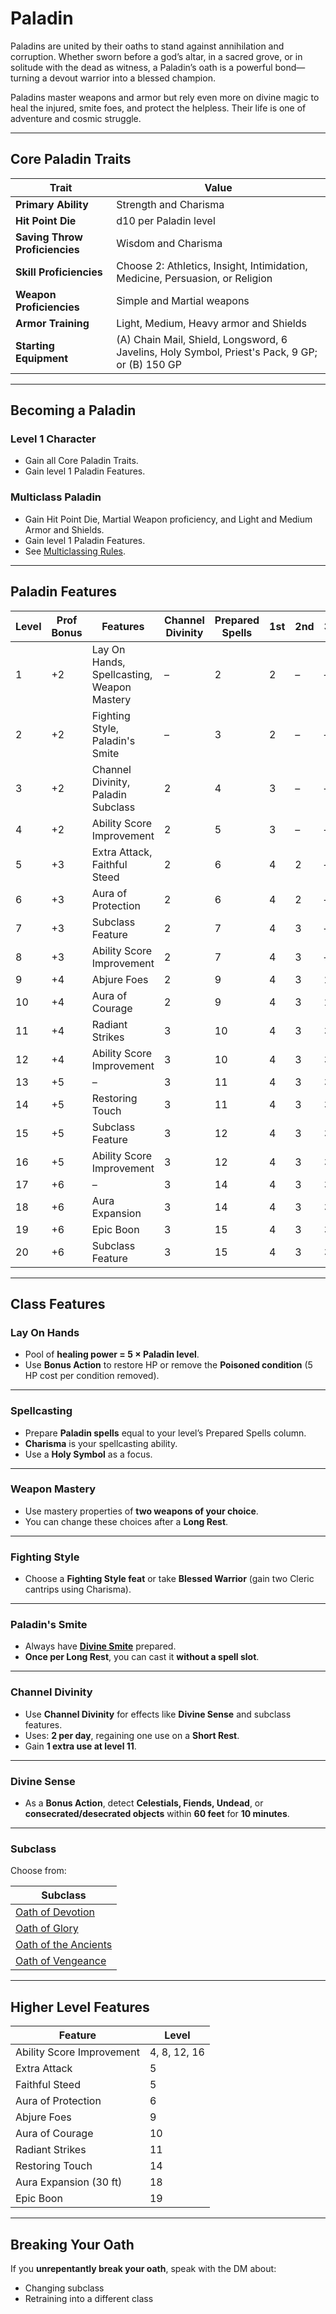 # Paladin

Paladins are united by their oaths to stand against annihilation and corruption. Whether sworn before a god’s altar, in a sacred grove, or in solitude with the dead as witness, a Paladin’s oath is a powerful bond—turning a devout warrior into a blessed champion.

Paladins master weapons and armor but rely even more on divine magic to heal the injured, smite foes, and protect the helpless. Their life is one of adventure and cosmic struggle.

---

## Core Paladin Traits

| Trait                          | Value                                                                                          |
| ------------------------------ | ---------------------------------------------------------------------------------------------- |
| **Primary Ability**            | Strength and Charisma                                                                          |
| **Hit Point Die**              | d10 per Paladin level                                                                          |
| **Saving Throw Proficiencies** | Wisdom and Charisma                                                                            |
| **Skill Proficiencies**        | Choose 2: Athletics, Insight, Intimidation, Medicine, Persuasion, or Religion                  |
| **Weapon Proficiencies**       | Simple and Martial weapons                                                                     |
| **Armor Training**             | Light, Medium, Heavy armor and Shields                                                         |
| **Starting Equipment**         | (A) Chain Mail, Shield, Longsword, 6 Javelins, Holy Symbol, Priest's Pack, 9 GP; or (B) 150 GP |

---

## Becoming a Paladin

### Level 1 Character

- Gain all Core Paladin Traits.
- Gain level 1 Paladin Features.

### Multiclass Paladin

- Gain Hit Point Die, Martial Weapon proficiency, and Light and Medium Armor and Shields.
- Gain level 1 Paladin Features.
- See [Multiclassing Rules](http://dnd2024.wikidot.com/class:multiclassing).

---

## Paladin Features

| Level | Prof Bonus | Features                                   | Channel Divinity | Prepared Spells | 1st | 2nd | 3rd | 4th | 5th |
| ----- | ---------- | ------------------------------------------ | ---------------- | --------------- | --- | --- | --- | --- | --- |
| 1     | +2         | Lay On Hands, Spellcasting, Weapon Mastery | –                | 2               | 2   | –   | –   | –   | –   |
| 2     | +2         | Fighting Style, Paladin's Smite            | –                | 3               | 2   | –   | –   | –   | –   |
| 3     | +2         | Channel Divinity, Paladin Subclass         | 2                | 4               | 3   | –   | –   | –   | –   |
| 4     | +2         | Ability Score Improvement                  | 2                | 5               | 3   | –   | –   | –   | –   |
| 5     | +3         | Extra Attack, Faithful Steed               | 2                | 6               | 4   | 2   | –   | –   | –   |
| 6     | +3         | Aura of Protection                         | 2                | 6               | 4   | 2   | –   | –   | –   |
| 7     | +3         | Subclass Feature                           | 2                | 7               | 4   | 3   | –   | –   | –   |
| 8     | +3         | Ability Score Improvement                  | 2                | 7               | 4   | 3   | –   | –   | –   |
| 9     | +4         | Abjure Foes                                | 2                | 9               | 4   | 3   | 2   | –   | –   |
| 10    | +4         | Aura of Courage                            | 2                | 9               | 4   | 3   | 2   | –   | –   |
| 11    | +4         | Radiant Strikes                            | 3                | 10              | 4   | 3   | 3   | –   | –   |
| 12    | +4         | Ability Score Improvement                  | 3                | 10              | 4   | 3   | 3   | –   | –   |
| 13    | +5         | –                                          | 3                | 11              | 4   | 3   | 3   | 1   | –   |
| 14    | +5         | Restoring Touch                            | 3                | 11              | 4   | 3   | 3   | 1   | –   |
| 15    | +5         | Subclass Feature                           | 3                | 12              | 4   | 3   | 3   | 2   | –   |
| 16    | +5         | Ability Score Improvement                  | 3                | 12              | 4   | 3   | 3   | 2   | –   |
| 17    | +6         | –                                          | 3                | 14              | 4   | 3   | 3   | 3   | 1   |
| 18    | +6         | Aura Expansion                             | 3                | 14              | 4   | 3   | 3   | 3   | 1   |
| 19    | +6         | Epic Boon                                  | 3                | 15              | 4   | 3   | 3   | 3   | 2   |
| 20    | +6         | Subclass Feature                           | 3                | 15              | 4   | 3   | 3   | 3   | 2   |

---

## Class Features

### Lay On Hands

- Pool of **healing power = 5 × Paladin level**.
- Use **Bonus Action** to restore HP or remove the **Poisoned condition** (5 HP cost per condition removed).

---

### Spellcasting

- Prepare **Paladin spells** equal to your level’s Prepared Spells column.
- **Charisma** is your spellcasting ability.
- Use a **Holy Symbol** as a focus.

---

### Weapon Mastery

- Use mastery properties of **two weapons of your choice**.
- You can change these choices after a **Long Rest**.

---

### Fighting Style

- Choose a **Fighting Style feat** or take **Blessed Warrior** (gain two Cleric cantrips using Charisma).

---

### Paladin's Smite

- Always have **[Divine Smite](http://dnd2024.wikidot.com/spell:divine-smite)** prepared.
- **Once per Long Rest**, you can cast it **without a spell slot**.

---

### Channel Divinity

- Use **Channel Divinity** for effects like **Divine Sense** and subclass features.
- Uses: **2 per day**, regaining one use on a **Short Rest**.
- Gain **1 extra use at level 11**.

---

### Divine Sense

- As a **Bonus Action**, detect **Celestials, Fiends, Undead**, or **consecrated/desecrated objects** within **60 feet** for **10 minutes**.

---

### Subclass

Choose from:

| Subclass                                                                                      |
| --------------------------------------------------------------------------------------------- |
| [Oath of Devotion](/en/library/character-creation/vocations/paladin/oath-of-devotion)         |
| [Oath of Glory](/en/library/character-creation/vocations/paladin/oath-of-glory)               |
| [Oath of the Ancients](/en/library/character-creation/vocations/paladin/oath-of-the-ancients) |
| [Oath of Vengeance](/en/library/character-creation/vocations/paladin/oath-of-vengeance)       |

---

## Higher Level Features

| Feature                   | Level        |
| ------------------------- | ------------ |
| Ability Score Improvement | 4, 8, 12, 16 |
| Extra Attack              | 5            |
| Faithful Steed            | 5            |
| Aura of Protection        | 6            |
| Abjure Foes               | 9            |
| Aura of Courage           | 10           |
| Radiant Strikes           | 11           |
| Restoring Touch           | 14           |
| Aura Expansion (30 ft)    | 18           |
| Epic Boon                 | 19           |

---

## Breaking Your Oath

If you **unrepentantly break your oath**, speak with the DM about:

- Changing subclass
- Retraining into a different class
